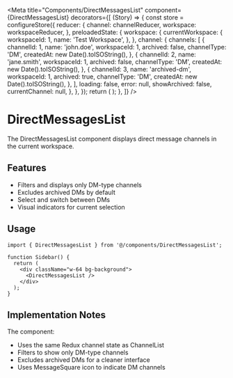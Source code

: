 
<Meta
  title="Components/DirectMessagesList"
  component={DirectMessagesList}
  decorators={[
    (Story) => {
      const store = configureStore({
        reducer: {
          channel: channelReducer,
          workspace: workspaceReducer,
        },
        preloadedState: {
          workspace: {
            currentWorkspace: {
              workspaceId: 1,
              name: 'Test Workspace',
            },
          },
          channel: {
            channels: [
              {
                channelId: 1,
                name: 'john.doe',
                workspaceId: 1,
                archived: false,
                channelType: 'DM',
                createdAt: new Date().toISOString(),
              },
              {
                channelId: 2,
                name: 'jane.smith',
                workspaceId: 1,
                archived: false,
                channelType: 'DM',
                createdAt: new Date().toISOString(),
              },
              {
                channelId: 3,
                name: 'archived-dm',
                workspaceId: 1,
                archived: true,
                channelType: 'DM',
                createdAt: new Date().toISOString(),
              },
            ],
            loading: false,
            error: null,
            showArchived: false,
            currentChannel: null,
          },
        },
      });
      return (
        <Provider store={store}>
          <Story />
        </Provider>
      );
    },
  ]}
/>

# DirectMessagesList

The DirectMessagesList component displays direct message channels in the current workspace.

## Features
- Filters and displays only DM-type channels
- Excludes archived DMs by default
- Select and switch between DMs
- Visual indicators for current selection

<Canvas>
  <Story name="Default">
    <div className="h-screen w-64 bg-background">
      <DirectMessagesList />
    </div>
  </Story>
</Canvas>

## Usage

```tsx
import { DirectMessagesList } from '@/components/DirectMessagesList';

function Sidebar() {
  return (
    <div className="w-64 bg-background">
      <DirectMessagesList />
    </div>
  );
}
```

## Implementation Notes

The component:
- Uses the same Redux channel state as ChannelList
- Filters to show only DM-type channels
- Excludes archived DMs for a cleaner interface
- Uses MessageSquare icon to indicate DM channels
